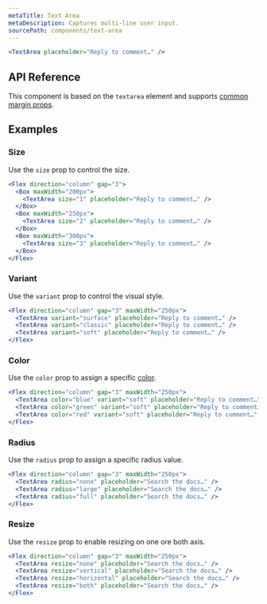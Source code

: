 ```yaml
---
metaTitle: Text Area
metaDescription: Captures multi-line user input.
sourcePath: components/text-area
---
```


```jsx live=true
<TextArea placeholder="Reply to comment…" />
```

## API Reference

This component is based on the `textarea` element and supports [common margin props](/themes/docs/overview/layout#margin-props).

<ThemesPropsTable defs="textAreaPropDefs" />

## Examples

### Size

Use the `size` prop to control the size.

```jsx live=true
<Flex direction="column" gap="3">
  <Box maxWidth="200px">
    <TextArea size="1" placeholder="Reply to comment…" />
  </Box>
  <Box maxWidth="250px">
    <TextArea size="2" placeholder="Reply to comment…" />
  </Box>
  <Box maxWidth="300px">
    <TextArea size="3" placeholder="Reply to comment…" />
  </Box>
</Flex>
```

### Variant

Use the `variant` prop to control the visual style.

```jsx live=true
<Flex direction="column" gap="3" maxWidth="250px">
  <TextArea variant="surface" placeholder="Reply to comment…" />
  <TextArea variant="classic" placeholder="Reply to comment…" />
  <TextArea variant="soft" placeholder="Reply to comment…" />
</Flex>
```

### Color

Use the `color` prop to assign a specific [color](/themes/docs/theme/color).

```jsx live=true
<Flex direction="column" gap="3" maxWidth="250px">
  <TextArea color="blue" variant="soft" placeholder="Reply to comment…" />
  <TextArea color="green" variant="soft" placeholder="Reply to comment…" />
  <TextArea color="red" variant="soft" placeholder="Reply to comment…" />
</Flex>
```

### Radius

Use the `radius` prop to assign a specific radius value.

```jsx live=true
<Flex direction="column" gap="3" maxWidth="250px">
  <TextArea radius="none" placeholder="Search the docs…" />
  <TextArea radius="large" placeholder="Search the docs…" />
  <TextArea radius="full" placeholder="Search the docs…" />
</Flex>
```

### Resize

Use the `resize` prop to enable resizing on one ore both axis.

```jsx live=true
<Flex direction="column" gap="3" maxWidth="250px">
  <TextArea resize="none" placeholder="Search the docs…" />
  <TextArea resize="vertical" placeholder="Search the docs…" />
  <TextArea resize="horizontal" placeholder="Search the docs…" />
  <TextArea resize="both" placeholder="Search the docs…" />
</Flex>
```
